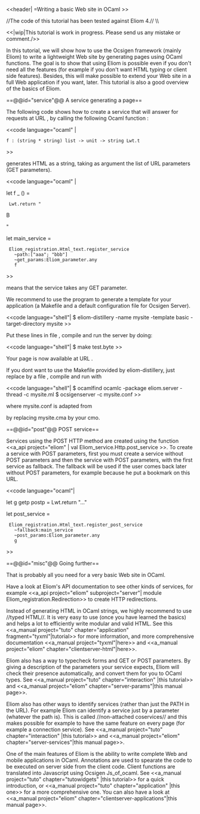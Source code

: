 <<header| =Writing a basic Web site in OCaml >>

//The code of this tutorial has been tested against Eliom 4.// \\

<<|wip|This tutorial is work in progress. Please send us any mistake or comment./>>

In this tutorial, we will show how to use the Ocsigen framework
(mainly Eliom) to write a lightweight Web site by generating pages
using OCaml functions. The goal is to show that using Eliom is
possible even if you don't need all the features (for example if you
don't want HTML typing or client side features). Besides, this will
make possible to extend your Web site in a full Web application
if you want, later. This tutorial is also a good overview of the basics
of Eliom.


==@@id="service"@@ A service generating a page==

The following code shows how to create a service that will answer
for requests at URL {{{http://.../aaa/bbb}}}, by calling the following
Ocaml function {{{f}}}:

<<code language="ocaml" |

 f : (string * string) list -> unit -> string Lwt.t

>>

{{{f}}} generates HTML as a string, taking as argument
the list of URL parameters (GET parameters).

<<code language="ocaml" |

let f _ () =
  Lwt.return "<html><head><title>A</title></head><body>B</body></html>"

let main_service =
  Eliom_registration.Html_text.register_service
    ~path:["aaa"; "bbb"]
    ~get_params:Eliom_parameter.any
    f

>>

{{{Eliom_paramer.any}}} means that the service takes any GET parameter.

We recommend to use the program {{{eliom-distillery}}}
to generate a template for your application (a Makefile and a default
configuration file for Ocsigen Server).


<<code language="shell"|
$ eliom-distillery -name mysite -template basic -target-directory mysite
>>

Put these lines in file {{{mysite.eliom}}}, compile and run the server by
doing:

<<code language="shell"|
$ make test.byte
>>

Your page is now available at URL [[http://localhost:8080/aaa/bbb|{{{http://localhost:8080/aaa/bbb}}}]].

If you dont want to use the Makefile provided by eliom-distillery,
just replace {{{mysite.eliom}}} by a file {{{mysite.ml}}},
compile and run with

<<code language="shell"|
$ ocamlfind ocamlc -package eliom.server -thread -c mysite.ml
$ ocsigenserver -c mysite.conf
>>

where mysite.conf is adapted from
 {{{local/etc/mysite/mysite-test.conf}}}
by replacing mysite.cma by your cmo.

==@@id="post"@@ POST service==

Services using the POST HTTP method are created using the function
<<a_api project="eliom" | val Eliom_service.Http.post_service >>.
To create a service with POST parameters, first you must create
a service without POST parameters and then the service with POST
parameters, with the first service as fallback. The fallback will be used
if the user comes back later without POST parameters, for example
because he put a bookmark on this URL.

<<code language="ocaml"|

let g getp postp = Lwt.return "..."

let post_service =
  Eliom_registration.Html_text.register_post_service
    ~fallback:main_service
    ~post_params:Eliom_parameter.any
    g
>>

==@@id="misc"@@ Going further==

That is probably all you need for a very basic Web site in OCaml.

Have a look at Eliom's API documentation to see other kinds of services,
for example <<a_api project="eliom" subproject="server"| module Eliom_registration.Redirection>>
to create HTTP redirections.

Instead of generating HTML in OCaml strings, we highly recommend to use
//typed HTML//. It is very easy to use (once you have learned the basics)
and helps a lot to efficiently write modular and valid HTML.
See this
<<a_manual project="tuto" chapter="application" fragment="tyxml"|tutorial>>
for more information, and more comprehensive documentation
<<a_manual project="tyxml"|here>>
and
<<a_manual project="eliom" chapter="clientserver-html"|here>>.

Eliom also has a way to typecheck forms and GET or POST parameters.
By giving a description of the parameters your service expects,
Eliom will check their presence automatically, and convert them
for you to OCaml types.
See
<<a_manual project="tuto" chapter="interaction" |this tutorial>>
and <<a_manual project="eliom" chapter="server-params"|this manual page>>.

Eliom also has other ways to identify services (rather than just the PATH
in the URL). For example Eliom can identify a service just by a parameter
(whatever the path is). This is called //non-attached coservices// and
this makes possible for example to have the same feature on every page
(for example a connection service).
See
<<a_manual project="tuto" chapter="interaction" |this tutorial>>
and <<a_manual project="eliom" chapter="server-services"|this manual page>>.

One of the main features of Eliom is the ability to write complete
Web and mobile applications in OCaml. Annotations are used to
spearate the code to be executed on server side from the client code.
Client functions are translated into Javascript using Ocsigen Js_of_ocaml.
See
<<a_manual project="tuto" chapter="tutowidgets" |this tutorial>> for
a quick introduction,
or <<a_manual project="tuto" chapter="application" |this one>> for a
more comprehensive one.
You can also have a look at
<<a_manual project="eliom" chapter="clientserver-applications"|this manual page>>.

